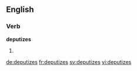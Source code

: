 
==English==

===Verb===
'''deputizes'''

# {{third-person singular of|deputize}}

[[de:deputizes]]
[[fr:deputizes]]
[[sv:deputizes]]
[[vi:deputizes]]